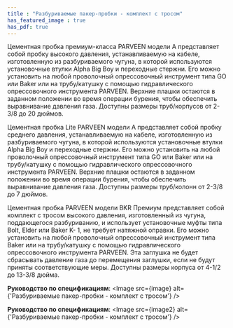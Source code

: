 ```yaml
---
title : "Разбуриваемые пакер-пробки - комплект с тросом"
has_featured_image : true
has_pdf: true
---
```


Цементная пробка премиум-класса PARVEEN модели A представляет собой пробку высокого давления, устанавливаемую на кабеле, изготовленную из разбуриваемого чугуна, в которой используются установочные втулки Alpha Big Boy и переходные стержни. Его можно установить на любой проволочный опрессовочный инструмент типа GO или Baker или на трубу/катушку с помощью гидравлического опрессовочного инструмента PARVEEN. Верхние плашки остаются в заданном положении во время операции бурения, чтобы обеспечить выравнивание давления газа. Доступны размеры труб/корпусов от 2-3/8 до 20 дюймов.

Цементная пробка Lite PARVEEN модели A представляет собой пробку среднего давления, устанавливаемую на кабеле, изготовленную из разбуриваемого чугуна, в которой используются установочные втулки Alpha Big Boy и переходные стержни. Его можно установить на любой проволочный опрессовочный инструмент типа GO или Baker или на трубу/катушку с помощью гидравлического опрессовочного инструмента PARVEEN. Верхние плашки остаются в заданном положении во время операции бурения, чтобы обеспечить выравнивание давления газа. Доступны размеры труб/колонн от 2-3/8 до 7 дюймов.

Цементная пробка PARVEEN модели BKR Премиум представляет собой комплект с тросом высокого давления, изготовленный из чугуна, поддающегося разбуриванию, и использует установочные муфты типа Bolt, Elder или Baker K- 1, не требует натяжной оправки. Его можно установить на любой проволочный опрессовочный инструмент типа Baker или на трубу/катушку с помощью гидравлического опрессовочного инструмента PARVEEN. Эта заглушка не будет сбрасывать давление газа до перемещения заглушки, если не будут приняты соответствующие меры. Доступны размеры корпуса от 4-1/2 до 13-3/8 дюйма.


**Руководство по спецификациям**:
<Image src={image} alt={'Разбуриваемые пакер-пробки - комплект с тросом'} />

**Руководство по спецификациям**:
<Image src={image2} alt={'Разбуриваемые пакер-пробки - комплект с тросом'} />
